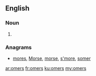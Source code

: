 ==English==

===Noun===
{{head|en|noun plural form}}

# {{plural of|omer|lang=en}}

===Anagrams===
* [[mores#English|mores]], [[Morse#English|Morse]], [[morse#English|morse]], [[s'more#English|s'more]], [[somer#English|somer]]

[[ar:omers]]
[[fr:omers]]
[[ku:omers]]
[[my:omers]]